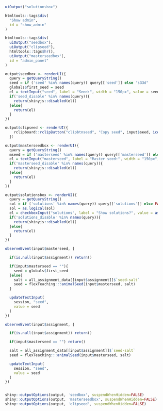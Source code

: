 ```r

uiOutput("solutionsbox")

htmltools::tags$div(
  "Show admin",
  id = "show_admin"
)

htmltools::tags$div(
  uiOutput("seedbox"),
  uiOutput("clipseed"),
  htmltools::tags$hr(),
  uiOutput("masterseedbox"),
  id = "admin_panel"
)

```

```r
output$seedbox <- renderUI({
  query = getQueryString()
  seed = if ('seed' %in% names(query)) query[['seed']] else "s33d"
  globals$first_seed = seed
  el = textInput("seed", label = "Seed:", width = "150px", value = seed)
  if('seed_disable' %in% names(query)){
    return(shinyjs::disabled(el))
  }else{
    return(el)
  }
})

output$clipseed <- renderUI({
    rclipboard::rclipButton("clipbtnseed", "Copy seed", input$seed, icon("clipboard"))
  })

output$masterseedbox <- renderUI({
  query = getQueryString()
  mseed = if ('masterseed' %in% names(query)) query[['masterseed']] else ""
  el = textInput("masterseed", label = "Master seed:", width = "150px", value = mseed)
  if('masterseed_disable' %in% names(query)){
    return(shinyjs::disabled(el))
  }else{
    return(el)
  }
})

output$solutionsbox <- renderUI({
  query = getQueryString()
  sol = if ('solutions' %in% names(query)) query[['solutions']] else FALSE
  sol = as.logical(sol)
  el = checkboxInput("solutions", label = "Show solutions?", value = as.logical(sol))
  if('solutions_disable' %in% names(query)){
    return(shinyjs::disabled(el))
  }else{
    return(el)
  }
})
```

```r
observeEvent(input$masterseed, {

  if(is.null(input$assignment)) return()

  if(input$masterseed == ""){
    seed = globals$first_seed
  }else{
    salt = all_assignment_data[[input$assignment]]$`seed-salt`
    seed = flexTeaching:::animalSeed(input$masterseed, salt)
  }

  updateTextInput(
    session, "seed",
    value = seed
  )
})

observeEvent(input$assignment, {

  if(is.null(input$assignment)) return()

  if(input$masterseed == "") return()

  salt = all_assignment_data[[input$assignment]]$`seed-salt`
  seed = flexTeaching:::animalSeed(input$masterseed, salt)

  updateTextInput(
    session, "seed",
    value = seed
  )
})


shiny::outputOptions(output, 'seedbox', suspendWhenHidden=FALSE)
shiny::outputOptions(output, 'masterseedbox', suspendWhenHidden=FALSE)
shiny::outputOptions(output, 'clipseed', suspendWhenHidden=FALSE)


```

